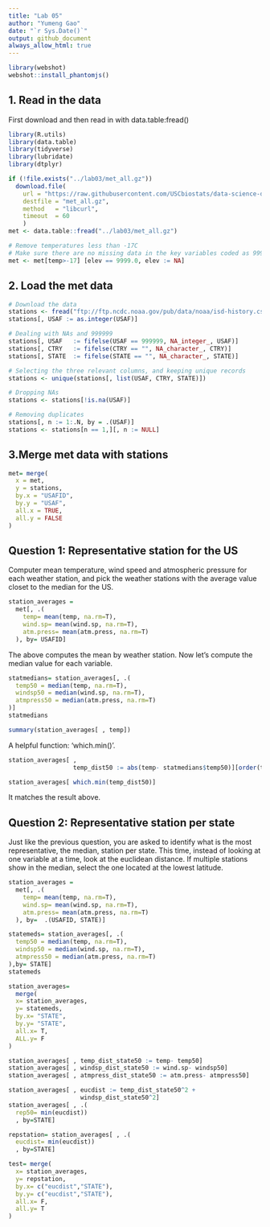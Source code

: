 ```yaml
---
title: "Lab 05"
author: "Yumeng Gao"
date: "`r Sys.Date()`"
output: github_document
always_allow_html: true
---
```


```r
library(webshot)
webshot::install_phantomjs()
```


## 1. Read in the data
First download and then read in with data.table:fread()
```r
library(R.utils)
library(data.table)
library(tidyverse)
library(lubridate)
library(dtplyr)
```


```r
if (!file.exists("../lab03/met_all.gz"))
  download.file(
    url = "https://raw.githubusercontent.com/USCbiostats/data-science-data/master/02_met/met_all.gz",
    destfile = "met_all.gz",
    method   = "libcurl",
    timeout  = 60
    )
met <- data.table::fread("../lab03/met_all.gz")
```

```r
# Remove temperatures less than -17C
# Make sure there are no missing data in the key variables coded as 9999, 999, etc
met <- met[temp>-17] [elev == 9999.0, elev := NA]
```

## 2. Load the met data
```r
# Download the data
stations <- fread("ftp://ftp.ncdc.noaa.gov/pub/data/noaa/isd-history.csv")
stations[, USAF := as.integer(USAF)]

# Dealing with NAs and 999999
stations[, USAF   := fifelse(USAF == 999999, NA_integer_, USAF)]
stations[, CTRY   := fifelse(CTRY == "", NA_character_, CTRY)]
stations[, STATE  := fifelse(STATE == "", NA_character_, STATE)]

# Selecting the three relevant columns, and keeping unique records
stations <- unique(stations[, list(USAF, CTRY, STATE)])

# Dropping NAs
stations <- stations[!is.na(USAF)]

# Removing duplicates
stations[, n := 1:.N, by = .(USAF)]
stations <- stations[n == 1,][, n := NULL]
```

## 3.Merge met data with stations
```r
met= merge(
  x = met,
  y = stations,
  by.x = "USAFID",
  by.y = "USAF",
  all.x = TRUE,
  all.y = FALSE
)
```

## Question 1: Representative station for the US

Computer mean temperature, wind speed and atmospheric pressure for each weather station, and pick the weather stations with the average value closet to the median for the US.
```r
station_averages =
  met[, .(
    temp= mean(temp, na.rm=T),
    wind.sp= mean(wind.sp, na.rm=T),
    atm.press= mean(atm.press, na.rm=T)
  ), by= USAFID]
```

The above computes the mean by weather station.
Now let's compute the median value for each variable.
```r
statmedians= station_averages[, .(
  temp50 = median(temp, na.rm=T),
  windsp50 = median(wind.sp, na.rm=T),
  atmpress50 = median(atm.press, na.rm=T)
)]
statmedians
```


```r
summary(station_averages[ , temp])
```

A helpful function: 'which.min()'.
```r
station_averages[ , 
                  temp_dist50 := abs(temp- statmedians$temp50)][order(temp_dist50)]
```

```r
station_averages[ which.min(temp_dist50)]
```
It matches the result above.

## Question 2: Representative station per state

Just like the previous question, you are asked to identify what is the most representative, the median, station per state. This time, instead of looking at one variable at a time, look at the euclidean distance. If multiple stations show in the median, select the one located at the lowest latitude.

```r
station_averages =
  met[, .(
    temp= mean(temp, na.rm=T),
    wind.sp= mean(wind.sp, na.rm=T),
    atm.press= mean(atm.press, na.rm=T)
  ), by=  .(USAFID, STATE)]
```

```r
statemeds= station_averages[, .(
  temp50 = median(temp, na.rm=T),
  windsp50 = median(wind.sp, na.rm=T),
  atmpress50 = median(atm.press, na.rm=T)
),by= STATE]
statemeds
```

```r
station_averages= 
  merge(
  x= station_averages,
  y= statemeds,
  by.x= "STATE",
  by.y= "STATE",
  all.x= T,
  ALL.y= F
)
```



```r
station_averages[ , temp_dist_state50 := temp- temp50]
station_averages[ , windsp_dist_state50 := wind.sp- windsp50]             
station_averages[ , atmpress_dist_state50 := atm.press- atmpress50]      
```

```r
station_averages[ , eucdist := temp_dist_state50^2 +
                    windsp_dist_state50^2]
station_averages[ , .(
  rep50= min(eucdist))
  , by=STATE]
```

```r
repstation= station_averages[ , .(
  eucdist= min(eucdist))
  , by=STATE]
```

```r
test= merge(
  x= station_averages,
  y= repstation,
  by.x= c("eucdist","STATE"),
  by.y= c("eucdist","STATE"),
  all.x= F,
  all.y= T
)
```












